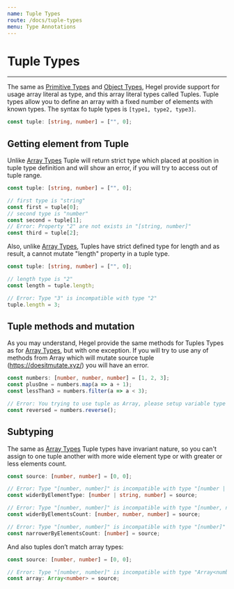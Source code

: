 ```yaml
---
name: Tuple Types
route: /docs/tuple-types
menu: Type Annotations
---
```


# Tuple Types
----------------

The same as [Primitive Types](/docs/primitive-types) and [Object Types](/docs/primitive-types), Hegel provide support for usage array literal as type, and this array literal types called Tuples. Tuple types allow you to define an array with a fixed number of elements with known types. The syntax fo tuple types is `[type1, type2, type3]`.
```typescript
const tuple: [string, number] = ["", 0];
```

## Getting element from Tuple

Unlike [Array Types](/docs/array-types) Tuple will return strict type which placed at position in tuple type definition and will show an error, if you will try to access out of tuple range.

```typescript
const tuple: [string, number] = ["", 0];

// first type is "string"
const first = tuple[0];
// second type is "number"
const second = tuple[1];
// Error: Property "2" are not exists in "[string, number]"
const third = tuple[2];
```

Also, unlike [Array Types](/docs/array-types), Tuples have strict defined type for length and as result, a cannot mutate "length" property in a tuple type.
```typescript
const tuple: [string, number] = ["", 0];

// length type is "2"
const length = tuple.length;

// Error: Type "3" is incompatible with type "2"
tuple.length = 3;
```

## Tuple methods and mutation

As you may understand, Hegel provide the same methods for Tuples Types as for [Array Types](/docs/array-types), but with one exception. If you will try to use any of methods from Array which will mutate source tuple (https://doesitmutate.xyz/) you will have an error. 

```typescript
const numbers: [number, number, number] = [1, 2, 3];
const plusOne = numbers.map(a => a + 1);
const lessThan3 = numbers.filter(a => a < 3);

// Error: You trying to use tuple as Array, please setup variable type as Array
const reversed = numbers.reverse();
```

## Subtyping

The same as [Array Types](/docs/array-types) Tuple types have invariant nature, so you can't assign to one tuple another with more wide element type or with greater or less elements count.

```typescript
const source: [number, number] = [0, 0];

// Error: Type "[number, number]" is incompatible with type "[number | string, number]"
const widerByElementType: [number | string, number] = source;

// Error: Type "[number, number]" is incompatible with type "[number, number, number]"
const widerByElementsCount: [number, number, number] = source;

// Error: Type "[number, number]" is incompatible with type "[number]"
const narrowerByElementsCount: [number] = source;
```

And also tuples don’t match array types:

```typescript
const source: [number, number] = [0, 0];

// Error: Type "[number, number]" is incompatible with type "Array<number>"
const array: Array<number> = source;
```